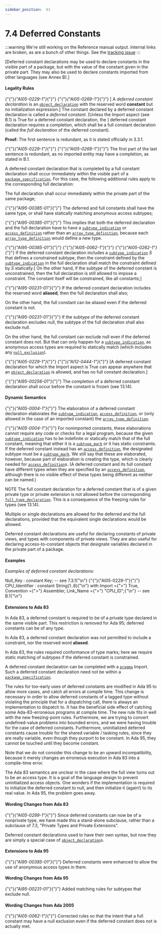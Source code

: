 ---
sidebar_position:  61
---

# 7.4 Deferred Constants

:::warning
We're still working on the Reference manual output.  Internal links are broken,
as are a bunch of other things.
See the [tracking issue](https://github.com/ada-lang-io/ada-lang-io/issues/20)
:::


<p>[Deferred constant declarations may be used to declare constants in the visible part of a package, but with the value of the constant given in the private part. They may also be used to declare constants imported from other languages (see Annex B).] </p>

#### Legality Rules

<p>{"{"}<em>{"AI05-0229-1"}</em>{"}"} {"{"}<em>{"AI05-0269-1"}</em>{"}"} [ A <em>deferred constant declaration</em> is an <code><a href="../AA-3/AA-3.3#S0032">object_declaration</a></code> with the reserved word <strong>constant</strong> but no initialization expression.] The constant declared by a deferred constant declaration is called a <em>deferred constant</em>. [Unless the Import aspect (see B.1) is True for a deferred constant declaration, the ] deferred constant declaration requires a completion, which shall be a full constant declaration (called the <em>full declaration</em> of the deferred constant). </p>
<Admonition type="aarm" aarm="note" title="Note: ">
<p><strong>Proof: </strong>The first sentence is redundant, as it is stated officially in 3.3.1.</p></Admonition>

<Admonition type="aarm" aarm="note" title="Note: ">
<p>{"{"}<em>{"AI05-0229-1"}</em>{"}"} {"{"}<em>{"AI05-0269-1"}</em>{"}"} The first part of the last sentence is redundant, as no imported entity may have a completion, as stated in B.1. </p></Admonition>

<p>A deferred constant declaration that is completed by a full constant declaration shall occur immediately within the visible part of a <code><a href="../AA-7/AA-7.1#S0230">package_specification</a></code>. For this case, the following additional rules apply to the corresponding full declaration: </p>
<p>The full declaration shall occur immediately within the private part of the same package;</p>
<p>{"{"}<em>{"AI95-00385-01"}</em>{"}"} The deferred and full constants shall have the same type, or shall have statically matching anonymous access subtypes; </p>
<Admonition type="aarm" aarm="ramification" title="Ramification: ">
<p><strong></strong>{"{"}<em>{"AI95-00385-01"}</em>{"}"} This implies that both the deferred declaration and the full declaration have to have a <code><a href="../AA-3/AA-3.2#S0027">subtype_indication</a></code> or <code><a href="../AA-3/AA-3.10#S0084">access_definition</a></code> rather than an <code><a href="../AA-3/AA-3.6#S0051">array_type_definition</a></code>, because each <code><a href="../AA-3/AA-3.6#S0051">array_type_definition</a></code> would define a new type. </p></Admonition>

<p>{"{"}<em>{"AI95-00385-01"}</em>{"}"} {"{"}<em>{"AI05-0062-1"}</em>{"}"} {"{"}<em>{"AI05-0262-1"}</em>{"}"} If the deferred constant declaration includes a <code><a href="../AA-3/AA-3.2#S0027">subtype_indication</a></code> <em>S</em> that defines a constrained subtype, then the constraint defined by the <code><a href="../AA-3/AA-3.2#S0027">subtype_indication</a></code> in the full declaration shall match the constraint defined by <em>S</em> statically.[ On the other hand, if the subtype of the deferred constant is unconstrained, then the full declaration is still allowed to impose a constraint. The constant itself will be constrained, like all constants;]</p>
<p>{"{"}<em>{"AI95-00231-01"}</em>{"}"} If the deferred constant declaration includes the reserved word <strong>aliased</strong>, then the full declaration shall also; </p>
<Admonition type="aarm" aarm="ramification" title="Ramification: ">
<p><strong></strong>On the other hand, the full constant can be aliased even if the deferred constant is not. </p></Admonition>

<p>{"{"}<em>{"AI95-00231-01"}</em>{"}"} If the subtype of the deferred constant declaration excludes null, the subtype of the full declaration shall also exclude null. </p>
<Admonition type="aarm" aarm="ramification" title="Ramification: ">
<p><strong></strong>On the other hand, the full constant can exclude null even if the deferred constant does not. But that can only happen for a <code><a href="../AA-3/AA-3.2#S0027">subtype_indication</a></code>, as anonymous access types are required to statically match (which includes any <code><a href="../AA-3/AA-3.10#S0083">null_exclusion</a></code>). </p></Admonition>

<p>{"{"}<em>{"AI05-0229-1"}</em>{"}"} {"{"}<em>{"AI12-0444-1"}</em>{"}"} [A deferred constant declaration for which the Import aspect is True can appear anywhere that an <code><a href="../AA-3/AA-3.3#S0032">object_declaration</a></code> is allowed, and has no full constant declaration.]</p>
<p>{"{"}<em>{"AI95-00256-01"}</em>{"}"} The completion of a deferred constant declaration shall occur before the constant is frozen (see 13.14).</p>

#### Dynamic Semantics

<p>{"{"}<em>{"AI05-0004-1"}</em>{"}"} The elaboration of a deferred constant declaration elaborates the <code><a href="../AA-3/AA-3.2#S0027">subtype_indication</a></code>, <code><a href="../AA-3/AA-3.10#S0084">access_definition</a></code>, or (only allowed in the case of an imported constant) the <code><a href="../AA-3/AA-3.6#S0051">array_type_definition</a></code>. </p>
<Admonition type="aarm" aarm="ramification" title="Ramification: ">
<p><strong></strong>{"{"}<em>{"AI05-0004-1"}</em>{"}"} For nonimported constants, these elaborations cannot require any code or checks for a legal program, because the given <code><a href="../AA-3/AA-3.2#S0027">subtype_indication</a></code> has to be indefinite or statically match that of the full constant, meaning that either it is a <code><a href="../AA-3/AA-3.2#S0028">subtype_mark</a></code> or it has static constraints. If the deferred constant instead has an <code><a href="../AA-3/AA-3.10#S0084">access_definition</a></code>, the designated subtype must be a <code><a href="../AA-3/AA-3.2#S0028">subtype_mark</a></code>. We still say that these are elaborated, however, because part of elaboration is creating the type, which is clearly needed for <code><a href="../AA-3/AA-3.10#S0084">access_definition</a></code>s. (A deferred constant and its full constant have different types when they are specified by an <code><a href="../AA-3/AA-3.10#S0084">access_definition</a></code>, although there is no visible effect of these types being different as neither can be named.) </p></Admonition>

<Admonition type="aarm" aarm="note" title="Note: ">
<p>NOTE   The full constant declaration for a deferred constant that is of a given private type or private extension is not allowed before the corresponding <code><a href="../AA-3/AA-3.2#S0024">full_type_declaration</a></code>. This is a consequence of the freezing rules for types (see 13.14). </p></Admonition>

<Admonition type="aarm" aarm="ramification" title="Ramification: ">
<p><strong></strong>Multiple or single declarations are allowed for the deferred and the full declarations, provided that the equivalent single declarations would be allowed.</p></Admonition>

<Admonition type="aarm" aarm="note" title="Note: ">
<p>Deferred constant declarations are useful for declaring constants of private views, and types with components of private views. They are also useful for declaring access-to-constant objects that designate variables declared in the private part of a package. </p></Admonition>


#### Examples

<p><em>Examples of deferred constant declarations:</em> </p>
<CodeBlock>
Null_Key : constant Key;      -- see 7.3.1{"\n"}
</CodeBlock>

<CodeBlock>
{"{"}{"AI05-0229-1"}{"}"} CPU_Identifier : constant String(1..8){"\n"}   with Import ={">"} True, Convention ={">"} Assembler, Link_Name ={">"} "CPU_ID";{"\n"}                              -- see B.1{"\n"}
</CodeBlock>


#### Extensions to Ada 83

<Admonition type="aarm" aarm="note" title="Note: ">
<p>In Ada 83, a deferred constant is required to be of a private type declared in the same visible part. This restriction is removed for Ada 95; deferred constants can be of any type.</p></Admonition>

<Admonition type="aarm" aarm="note" title="Note: ">
<p>In Ada 83, a deferred constant declaration was not permitted to include a constraint, nor the reserved word <strong>aliased</strong>.</p></Admonition>

<Admonition type="aarm" aarm="note" title="Note: ">
<p>In Ada 83, the rules required conformance of type marks; here we require static matching of subtypes if the deferred constant is constrained.</p></Admonition>

<Admonition type="aarm" aarm="note" title="Note: ">
<p>A deferred constant declaration can be completed with a <code><a href="../AA-2/AA-2.8#S0019">pragma</a></code> Import. Such a deferred constant declaration need not be within a <code><a href="../AA-7/AA-7.1#S0230">package_specification</a></code>.</p></Admonition>

<Admonition type="aarm" aarm="note" title="Note: ">
<p>The rules for too-early uses of deferred constants are modified in Ada 95 to allow more cases, and catch all errors at compile time. This change is necessary in order to allow deferred constants of a tagged type without violating the principle that for a dispatching call, there is always an implementation to dispatch to. It has the beneficial side effect of catching some Ada-83-erroneous programs at compile time. The new rule fits in well with the new freezing-point rules. Furthermore, we are trying to convert undefined-value problems into bounded errors, and we were having trouble for the case of deferred constants. Furthermore, uninitialized deferred constants cause trouble for the shared variable / tasking rules, since they are really variable, even though they purport to be constant. In Ada 95, they cannot be touched until they become constant.</p></Admonition>

<Admonition type="aarm" aarm="note" title="Note: ">
<p>Note that we do not consider this change to be an upward incompatibility, because it merely changes an erroneous execution in Ada 83 into a compile-time error.</p></Admonition>

<Admonition type="aarm" aarm="note" title="Note: ">
<p>The Ada 83 semantics are unclear in the case where the full view turns out to be an access type. It is a goal of the language design to prevent uninitialized access objects. One wonders if the implementation is required to initialize the deferred constant to null, and then initialize it (again!) to its real value. In Ada 95, the problem goes away. </p></Admonition>


#### Wording Changes from Ada 83

<Admonition type="aarm" aarm="note" title="Note: ">
<p>{"{"}<em>{"AI05-0299-1"}</em>{"}"} Since deferred constants can now be of a nonprivate type, we have made this a stand-alone subclause, rather than a subclause of 7.3, "Private Types and Private Extensions".</p></Admonition>

<Admonition type="aarm" aarm="note" title="Note: ">
<p>Deferred constant declarations used to have their own syntax, but now they are simply a special case of <code><a href="../AA-3/AA-3.3#S0032">object_declaration</a></code>s. </p></Admonition>


#### Extensions to Ada 95

<Admonition type="aarm" aarm="note" title="Note: ">
<p>{"{"}<em>{"AI95-00385-01"}</em>{"}"} Deferred constants were enhanced to allow the use of anonymous access types in them. </p></Admonition>


#### Wording Changes from Ada 95

<Admonition type="aarm" aarm="note" title="Note: ">
<p>{"{"}<em>{"AI95-00231-01"}</em>{"}"} Added matching rules for subtypes that exclude null. </p></Admonition>


#### Wording Changes from Ada 2005

<Admonition type="aarm" aarm="correction" title="Correction:">
<p>{"{"}<em>{"AI05-0062-1"}</em>{"}"} <strong></strong> Corrected rules so that the intent that a full constant may have a null exclusion even if the deferred constant does not is actually met. </p></Admonition>

